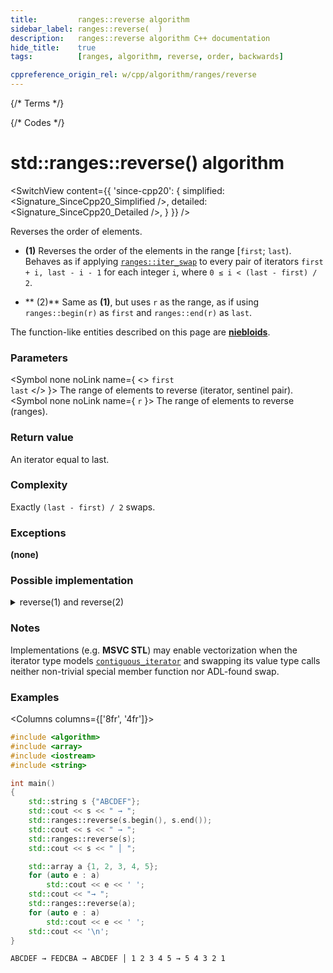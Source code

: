 ```yaml
---
title:         ranges::reverse algorithm
sidebar_label: ranges::reverse(  )
description:   ranges::reverse algorithm C++ documentation
hide_title:    true
tags:          [ranges, algorithm, reverse, order, backwards]

cppreference_origin_rel: w/cpp/algorithm/ranges/reverse
---
```



{/* Terms */}


{/* Codes */}


# std::ranges::reverse() algorithm

<SwitchView content={{
	'since-cpp20': {
		simplified:	<Signature_SinceCpp20_Simplified />,
		detailed:	<Signature_SinceCpp20_Detailed />,
	}
}} />

Reverses the order of elements.

- **(1)** Reverses the order of the elements in the range [`first`; `last`).  
	Behaves as if applying [`ranges::iter_swap`](#) to every pair of iterators `first + i, last - i - 1` for each integer `i`, where `0 ≤ i < (last - first) / 2`.

- ** (2)** Same as **(1)**, but uses `r` as the range, as if using `ranges::begin(r)` as `first` and `ranges::end(r)` as `last`.

The function-like entities described on this page are [**niebloids**](/docs/std/algo/niebloids).

### Parameters

<SymbolTable>

  <Symbol none noLink name={ <> <code>first</code> <br/> <code>last</code> </> }>
    The range of elements to reverse (iterator, sentinel pair).
  </Symbol>
  <Symbol none noLink name={ <code>r</code> }>
    The range of elements to reverse (ranges).
  </Symbol>

</SymbolTable>

### Return value

An iterator equal to last.

### Complexity

Exactly `(last - first) / 2` swaps.

### Exceptions

**(none)**

### Possible implementation

<details>
<summary>reverse(1) and reverse(2)</summary>

```cpp
struct reverse_fn
{
    template<std::bidirectional_iterator I, std::sentinel_for<I> S>
		requires std::permutable<I>
    constexpr I operator()(I first, S last) const
    {
        auto last2 {ranges::next(first, last)};
        for (auto tail {last2}; !(first == tail or first == --tail); ++first)
            ranges::iter_swap(first, tail);
        return last2;
    }

    template<ranges::bidirectional_range R>
		requires std::permutable<ranges::iterator_t<R>>
    constexpr ranges::borrowed_iterator_t<R>
        operator()(R&& r) const
    {
        return (*this)(ranges::begin(r), ranges::end(r));
    }
};

inline constexpr reverse_fn reverse {};
```

</details>

### Notes

Implementations (e.g. **MSVC STL**) may enable vectorization when the iterator type models [`contiguous_iterator`](#) and swapping its value type calls neither non-trivial special member function nor ADL-found swap.

### Examples

<Columns columns={['8fr', '4fr']}>
<div>

```cpp title='Main.cpp' showLineNumbers
#include <algorithm>
#include <array>
#include <iostream>
#include <string>

int main()
{
    std::string s {"ABCDEF"};
    std::cout << s << " → ";
    std::ranges::reverse(s.begin(), s.end());
    std::cout << s << " → ";
    std::ranges::reverse(s);
    std::cout << s << " │ ";

    std::array a {1, 2, 3, 4, 5};
    for (auto e : a)
        std::cout << e << ' ';
    std::cout << "→ ";
    std::ranges::reverse(a);
    for (auto e : a)
        std::cout << e << ' ';
    std::cout << '\n';
}
```

</div>
<div>

```plaintext title="Output"
ABCDEF → FEDCBA → ABCDEF │ 1 2 3 4 5 → 5 4 3 2 1
```

</div>
</Columns>
